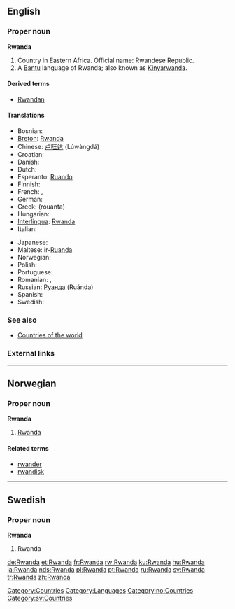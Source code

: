 ==English==

===Proper noun===
{{wikipedia}}
'''Rwanda'''

# Country in Eastern Africa. Official name: Rwandese Republic.
# A [[Bantu]] language of Rwanda; also known as [[Kinyarwanda]].

====Derived terms====
*[[Rwandan]]

====Translations====
{{top}}
*Bosnian: {{t-|bs|Ruanda|f}}
*[[Breton]]: [[Rwanda#Breton|Rwanda]]
*Chinese: [[卢旺达]] (Lúwàngdá)
*Croatian: {{t-|hr|Ruanda|f}}
* Danish: {{t-|da|Rwanda}}
* Dutch: {{t-|nl|Rwanda}}
*Esperanto: [[Ruando]]
* Finnish: {{t+|fi|Ruanda}}
* French: {{t+|fr|Ruanda|m}}, {{t+|fr|Rwanda|m}}
* German: {{t+|de|Ruanda}}
*Greek: {{t|el|Ρουάντα|f|}} (rouánta)
* Hungarian: {{t+|hu|Ruanda}}
*[[Interlingua]]: [[Rwanda#Interlingua|Rwanda]]
* Italian: {{t-|it|Ruanda}}
{{mid}}
* Japanese: {{t+|ja|ルワンダ|tr=ruwanda}}
*Maltese: ir-[[Ruanda]]
* Norwegian: {{t-|no|Rwanda}}
* Polish: {{t-|pl|Ruanda}}
* Portuguese: {{t+|pt|Ruanda}}
* Romanian: {{t-|ro|Ruanda}}, {{t-|ro|Rwanda|f|alt=Ruanda}}
*Russian: [[Руанда]] (Ruánda)
* Spanish: {{t+|es|Ruanda}}
* Swedish: {{t+|sv|Rwanda}}
{{bottom}}

===See also===
* [[Countries of the world]]

===External links===
{{ethnologue|code=kin}}

[[Category:Countries]]
[[Category:Languages]]

----

==Norwegian==

===Proper noun===
'''Rwanda'''

# [[#English|Rwanda]]

====Related terms====
*[[rwander]]
*[[rwandisk]]

[[Category:no:Countries]]

----

==Swedish==

===Proper noun===
'''Rwanda'''

# Rwanda

[[Category:sv:Countries]]

[[de:Rwanda]]
[[et:Rwanda]]
[[fr:Rwanda]]
[[rw:Rwanda]]
[[ku:Rwanda]]
[[hu:Rwanda]]
[[ja:Rwanda]]
[[nds:Rwanda]]
[[pl:Rwanda]]
[[pt:Rwanda]]
[[ru:Rwanda]]
[[sv:Rwanda]]
[[tr:Rwanda]]
[[zh:Rwanda]]